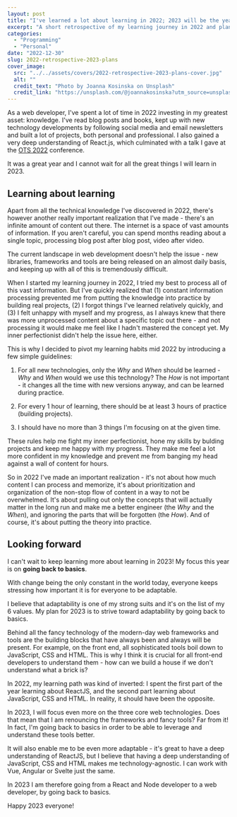 ```yaml
---
layout: post
title: "I've learned a lot about learning in 2022; 2023 will be the year of going back to basics"
excerpt: "A short retrospective of my learning journey in 2022 and plans for 2023."
categories:
  - "Programming"
  - "Personal"
date: "2022-12-30"
slug: 2022-retrospective-2023-plans
cover_image:
  src: "../../assets/covers/2022-retrospective-2023-plans-cover.jpg"
  alt: ""
  credit_text: "Photo by Joanna Kosinska on Unsplash"
  credit_link: "https://unsplash.com/@joannakosinska?utm_source=unsplash&utm_medium=referral&utm_content=creditCopyText"
---
```


As a web developer, I've spent a lot of time in 2022 investing in my greatest asset: knowledge. I've read blog posts and books, kept up with new technology developments by following social media and email newsletters and built a lot of projects, both personal and professional. I also gained a very deep understanding of React.js, which culminated with a talk I gave at the [OTS 2022](https://www.ots.si/Prejsnje_konference/OTS_2022/language/en/introduction-2/index.html) conference.

It was a great year and I cannot wait for all the great things I will learn in 2023.

## Learning about learning

Apart from all the technical knowledge I've discovered in 2022, there's however another really important realization that I've made - there's an infinite amount of content out there. The internet is a space of vast amounts of information. If you aren't careful, you can spend months reading about a single topic, processing blog post after blog post, video after video.

The current landscape in web development doesn't help the issue - new libraries, frameworks and tools are being released on an almost daily basis, and keeping up with all of this is tremendously difficult.

When I started my learning journey in 2022, I tried my best to process all of this vast information. But I've quickly realized that (1) constant information processing prevented me from putting the knowledge into practice by building real projects, (2) I forgot things I've learned relatively quickly, and (3) I felt unhappy with myself and my progress, as I always knew that there was more unprocessed content about a specific topic out there - and not processing it would make me feel like I hadn't mastered the concept yet. My inner perfectionist didn't help the issue here, either.

This is why I decided to pivot my learning habits mid 2022 by introducing a few simple guidelines:

1. For all new technologies, only the _Why_ and _When_ should be learned - _Why_ and _When_ would we use this technology? The _How_ is not important - it changes all the time with new versions anyway, and can be learned during practice.

2. For every 1 hour of learning, there should be at least 3 hours of practice (building projects).

3. I should have no more than 3 things I'm focusing on at the given time.

These rules help me fight my inner perfectionist, hone my skills by bulding projects and keep me happy with my progress. They make me feel a lot more confident in my knowledge and prevent me from banging my head against a wall of content for hours.

So in 2022 I've made an important realization - it's not about how much content I can process and memorize, it's about prioritization and organization of the non-stop flow of content in a way to not be overwhelmed. It's about pulling out only the concepts that will actually matter in the long run and make me a better engineer (the _Why_ and the _When_), and ignoring the parts that will be forgotten (the _How_). And of course, it's about putting the theory into practice.

## Looking forward

I can't wait to keep learning more about learning in 2023! My focus this year is on **going back to basics**.

With change being the only constant in the world today, everyone keeps stressing how important it is for everyone to be adaptable.

I believe that adaptability is one of my strong suits and it's on the list of my 6 values. My plan for 2023 is to strive toward adaptability by going back to basics.

Behind all the fancy technology of the modern-day web frameworks and tools are the building blocks that have always been and always will be present. For example, on the front end, all sophisticated tools boil down to JavaScript, CSS and HTML. This is why I think it is crucial for all front-end developers to understand them - how can we build a house if we don't understand what a brick is?

In 2022, my learning path was kind of inverted: I spent the first part of the year learning about ReactJS, and the second part learning about JavaScript, CSS and HTML. In reality, it should have been the opposite.

In 2023, I will focus even more on the three core web technologies. Does that mean that I am renouncing the frameworks and fancy tools? Far from it! In fact, I'm going back to basics in order to be able to leverage and understand these tools better.

It will also enable me to be even more adaptable - it's great to have a deep understanding of ReactJS, but I believe that having a deep understanding of JavaScript, CSS and HTML makes me technology-agnostic. I can work with Vue, Angular or Svelte just the same.

In 2023 I am therefore going from a React and Node developer to a web developer, by going back to basics.

Happy 2023 everyone!
